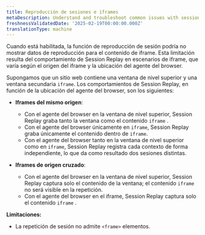 ```yaml
---
title: Reproducción de sesiones e iframes
metaDescription: Understand and troubleshoot common issues with session replay and iframes behavior
freshnessValidatedDate: '2025-02-19T00:00:00.000Z'
translationType: machine
---
```


Cuando está habilitada, la función de reproducción de sesión podría no mostrar datos de reproducción para el contenido de iframe. Esta limitación resulta del comportamiento de Session Replay en escenarios de iframe, que varía según el origen del iframe y la ubicación del agente del browser.

Supongamos que un sitio web contiene una ventana de nivel superior y una ventana secundaria `iframe`. Los comportamientos de Session Replay, en función de la ubicación del agente del browser, son los siguientes:

* **Iframes del mismo origen**:

  * Con el agente del browser en la ventana de nivel superior, Session Replay graba tanto la ventana como el contenido `iframe` .
  * Con el agente del browser únicamente en `iframe`, Session Replay graba únicamente el contenido dentro de `iframe`.
  * Con el agente del browser tanto en la ventana de nivel superior como en `iframe`, Session Replay registra cada contexto de forma independiente, lo que da como resultado dos sesiones distintas.

* **Iframes de origen cruzado**:

  * Con el agente del browser en la ventana de nivel superior, Session Replay captura solo el contenido de la ventana; el contenido `iframe` no será visible en la repetición.
  * Con el agente del browser en el iframe, Session Replay captura solo el contenido `iframe` .

**Limitaciones:**

* La repetición de sesión no admite `<frame>` elementos.